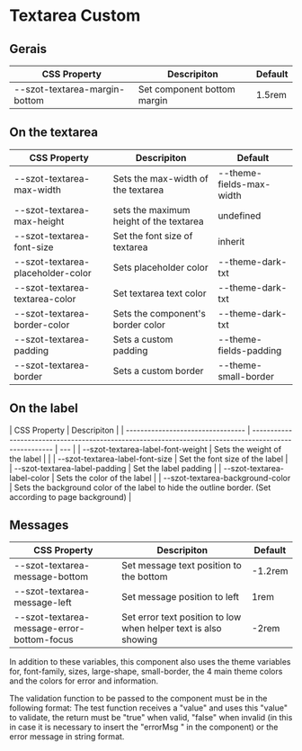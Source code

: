 <!-- Badge.stories.mdx -->



<Meta title="Components/FormFields/Textarea/Custom" />

# Textarea Custom

## Gerais

| CSS Property                  | Descripiton                 | Default |
| ----------------------------- | --------------------------- | ------- |
| --szot-textarea-margin-bottom | Set component bottom margin | 1.5rem  |

## On the textarea

| CSS Property                      | Descripiton                             | Default                  |
| --------------------------------- | --------------------------------------- | ------------------------ |
| --szot-textarea-max-width         | Sets the max-width of the textarea      | --theme-fields-max-width |
| --szot-textarea-max-height        | sets the maximum height of the textarea | undefined                |
| --szot-textarea-font-size         | Set the font size of textarea           | inherit                  |
| --szot-textarea-placeholder-color | Sets placeholder color                  | --theme-dark-txt         |
| --szot-textarea-textarea-color    | Set textarea text color                 | --theme-dark-txt         |
| --szot-textarea-border-color      | Sets the component's border color       | --theme-dark-txt         |
| --szot-textarea-padding           | Sets a custom padding                   | --theme-fields-padding   |
| --szot-textarea-border            | Sets a custom border                    | --theme-small-border     |

## On the label

| CSS Property                      | Descripiton                                                                                           |
| --------------------------------- | ----------------------------------------------------------------------------------------------------- | --- |
| --szot-textarea-label-font-weight | Sets the weight of the label                                                                          |     |
| --szot-textarea-label-font-size   | Set the font size of the label                                                                        |
| --szot-textarea-label-padding     | Set the label padding                                                                                 |
| --szot-textarea-label-color       | Sets the color of the label                                                                           |
| --szot-textarea-background-color  | Sets the background color of the label to hide the outline border. (Set according to page background) |

## Messages

| CSS Property                               | Descripiton                                                     | Default |
| ------------------------------------------ | --------------------------------------------------------------- | ------- |
| --szot-textarea-message-bottom             | Set message text position to the bottom                         | -1.2rem |
| --szot-textarea-message-left               | Set message position to left                                    | 1rem    |
| --szot-textarea-message-error-bottom-focus | Set error text position to low when helper text is also showing | -2rem   |

<p>
  In addition to these variables, this component also uses the theme variables
  for, font-family, sizes, large-shape, small-border, the 4 main theme colors
  and the colors for error and information.
</p>

<p>
  The validation function to be passed to the component must be in the following
  format: The test function receives a "value" and uses this "value" to
  validate, the return must be "true" when valid, "false" when invalid (in this
  in case it is necessary to insert the "errorMsg " in the component) or the
  error message in string format.
</p>
